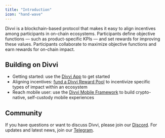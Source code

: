 ```yaml
---
title: "Introduction"
icon: "hand-wave"
---
```


Divvi is a blockchain-based protocol that makes it easy to align incentives among participants in on-chain ecosystems. Participants define objective functions — such as product-specific KPIs — and set rewards for improving these values. Participants collaborate to maximize objective functions and earn rewards for on-chain impact.

## Building on Divvi

- Getting started: use the [Divvi App](https://app.divvi.xyz/builders) to get started
- Aligning incentives: [fund a Divvi Reward Pool](./protocol/fund-managers) to incentivize specific types of impact within an ecosystem
- Reach mobile user: use the [Divvi Mobile Framework](./mobile-framework/overview) to build crypto-native, self-custody mobile experiences

## Community

If you have questions or want to discuss Divvi, please join our [Discord](https://discord.gg/EaxZDhMuDn).
For updates and latest news, join our [Telegram](https://t.me/letsdivvi).



<EditPage editUrl="https://github.com/divvi-xyz/divvi-protocol/edit/main/docs/index.mdx" lastModified="2025-08-15T17:45:25.000Z" />